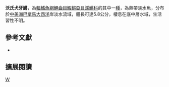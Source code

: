 {{Speciesbox 
| taxon = Cynodonichthys wassmanni
| status = LC
| status_system = IUCN3.1
| authority = [[Berkenkamp|Berkenkamp]] & [[Etzel|Etzel]], 1999
| synonyms = *''Rivulus wassmanni, Bussing, 1980''
}}
'''沃氏犬牙鱂'''，為[[輻鰭魚綱|輻鰭魚綱]][[鯉齒目|鯉齒目]][[鰕鱂亞目|鰕鱂亞目]][[溪鱂科|溪鱂科]]的其中一[[種|種]]，為熱帶淡水魚，分布於[[中美洲|中美洲]][[巴拿馬|巴拿馬]][[大西洋|大西洋]]岸淡水流域，體長可達5.8公分，棲息在底中層水域，生活習性不明。

== 參考文獻 ==
*{{FishBase_species|genus=Cynodonichthys|species=wassmanni|year=2014|month=8}}

== 擴展閱讀 ==
{{refbegin}}
{{wikispecies-inline|Cynodonichthys wassmanni|沃氏犬牙鱂}}
{{refend}}
{{Taxonbar|from=Q5670525}}

[[Category:犬牙鱂屬|W]]


{{魚類小作品}}